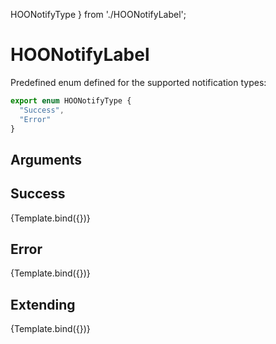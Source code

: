   HOONotifyType
} from './HOONotifyLabel';

<Meta title="Atoms/Validation/HOONotifyLabel" component={HOONotifyLabel} />

# HOONotifyLabel

Predefined enum defined for the supported notification types:
```ts
export enum HOONotifyType {
  "Success",
  "Error"
}
```

## Arguments

<ArgsTable of={HOONotifyLabel} />


## Success
<Canvas>
  <Story 
    name="Success"
    args = { 
      { type: HOONotifyType.Success, message: "Successful message" }
    }>
    {Template.bind({})}
  </Story>
</Canvas>

## Error
<Canvas>
  <Story 
    name="Error"
    args = { 
      { type: HOONotifyType.Error, message: "Error message" }
    }>
    {Template.bind({})}
  </Story>
</Canvas>

## Extending
<Canvas>
  <Story 
    name="Extending"
    args = { 
     { type: HOONotifyType.Error, message: "Error message",
        rootElementAttributes: { style: { backgroundColor: "pink" } }}
    }>
    {Template.bind({})}
  </Story>
</Canvas>
